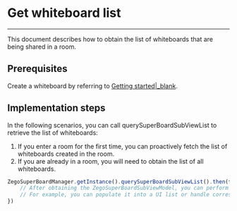 # Get whiteboard list

- - -


This document describes how to obtain the list of whiteboards that are being shared in a room.

## Prerequisites

Create a whiteboard by referring to [Getting started\|_blank](!ZegoSuperBoard-QuickStart/CreateWboard).

## Implementation steps

In the following scenarios, you can call querySuperBoardSubViewList to retrieve the list of whiteboards:

1. If you enter a room for the first time, you can proactively fetch the list of whiteboards created in the room.
2. If you are already in a room, you will need to obtain the list of all whiteboards.

```javascript
ZegoSuperBoardManager.getInstance().querySuperBoardSubViewList().then(function(zegoSuperBoardSubViewModelList){
    // After obtaining the ZegoSuperBoardSubViewModel, you can perform updates on the interface. 
    // For example, you can populate it into a UI list or handle corresponding business logic ...
})
```
